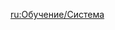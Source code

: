 {{CustomTabs
|tab1 = Overview
|tab2 = Elements
|tab3 = Enemies
|tab4 = System
|tab5 = Adventure
|tab6 = Uncategorized
}}
{{Tutorials by Category Table|System Tutorials|header=There are '''%PAGES%''' tutorials that focus on the game's [[Game System|systems]]:}}
[[Category:Tutorials| ]]

[[ru:Обучение/Система]]